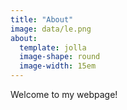 ```yaml
---
title: "About"
image: data/le.png
about:
  template: jolla 
  image-shape: round 
  image-width: 15em
---
```


Welcome to my webpage!

